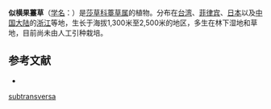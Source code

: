 {{Speciesbox
| name = 似横果薹草
| status = 
| status_system = 
| image =
| genus = Carex
| species = subtransversa
| authority = C. B. Clarke
}}

'''似横果薹草'''（[[学名|学名]]：{{lang|la|''Carex subtransversa''}}）是[[莎草科|莎草科]][[薹草属|薹草属]]的植物。分布在[[台湾|台湾]]、[[菲律宾|菲律宾]]、[[日本|日本]]以及[[中国大陆|中国大陆]]的[[浙江|浙江]]等地，生长于海拔1,300米至2,500米的地区，多生在林下湿地和草地，目前尚未由人工引种栽培。

== 参考文献 ==
<div class="references-small">
* {{cite web| url =http://www.bioinfo.cn/db05/KmzwSpecies.php?action=view&id=25012| title =似横果薹草| work =《中国高等植物数据库全库》| publisher =中国科学院微生物研究所| author =昆明植物研究所| accessdate =2009-02-25| deadurl =yes| archiveurl =https://web.archive.org/web/20160305014306/http://www.bioinfo.cn/db05/KmzwSpecies.php?action=view&id=25012| archivedate =2016-03-05}}
</div>
{{Taxonbar|from=Q10885746}}

{{DEFAULTSORT:Carex subtransversa}}
[[Category:薹草属|subtransversa]]


{{Carex-stub}}